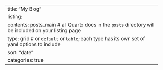 ---
title: "My Blog"
listing: 
  contents: posts_main # all Quarto docs in the `posts` directory will be included on your listing page
  type: grid # or `default` or `table`; each type has its own set of yaml options to include
  sort: "date"
  categories: true
---
